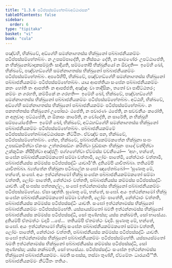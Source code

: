 ```yaml
---
title: "1.3.6 පටිප්පස්සම්භේතබ්බඅට්ඨාරසක"
tableOfContents: false
sidebar:
  order: 6
type: "tipitaka"
basket: "vi"
book: "cula"
---
```



<DynamicBreadcrumb />

<Division number="31" book="cula">

<Paragraph number="158" book="cula">
පඤ්චහි, භික්ඛවේ, අඞ්ගේහි සමන්නාගතස්ස භික්ඛුනෝ පබ්බාජනීයකම්මං පටිප්පස්සම්භේතබ්බං. න උපසම්පාදේති, න නිස්සයං දේති, න සාමණේරං උපට්ඨාපේති, න භික්ඛුනෝවාදකසම්මුතිං සාදියති, සම්මතෝපි භික්ඛුනියෝ න ඕවදති—  ඉමේහි ඛෝ, භික්ඛවේ, පඤ්චහඞ්ගේහි සමන්නාගතස්ස භික්ඛුනෝ පබ්බාජනීයකම්මං පටිප්පස්සම්භේතබ්බං.
</Paragraph>

<Paragraph number="159" book="cula">
අපරේහිපි, භික්ඛවේ, පඤ්චහඞ්ගේහි සමන්නාගතස්ස භික්ඛුනෝ පබ්බාජනීයකම්මං පටිප්පස්සම්භේතබ්බං. යාය ආපත්තියා සංඝේන පබ්බාජනීයකම්මං කතං හෝති තං ආපත්තිං න ආපජ්ජති, අඤ්ඤං වා තාදිසිකං, තතෝ වා පාපිට්ඨතරං; කම්මං න ගරහති, කම්මිකේ න ගරහති—  ඉමේහි ඛෝ, භික්ඛවේ, පඤ්චහඞ්ගේහි සමන්නාගතස්ස භික්ඛුනෝ පබ්බාජනීයකම්මං පටිප්පස්සම්භේතබ්බං.
</Paragraph>

<Paragraph number="160" book="cula">
අට්ඨහි, භික්ඛවේ, අඞ්ගේහි සමන්නාගතස්ස භික්ඛුනෝ පබ්බාජනීයකම්මං පටිප්පස්සම්භේතබ්බං. න පකතත්තස්ස භික්ඛුනෝ උපෝසථං ඨපේති, න පවාරණං ඨපේති, න සවචනීයං කරෝති, න අනුවාදං පට්ඨපේති, න ඕකාසං කාරේති, න චෝදේති, න සාරේති, න භික්ඛූහි සම්පයෝජේති—  ඉමේහි ඛෝ, භික්ඛවේ, අට්ඨහඞ්ගේහි සමන්නාගතස්ස භික්ඛුනෝ පබ්බාජනීයකම්මං පටිප්පස්සම්භේතබ්බං.

</Paragraph>
</Division>

<Paragraph number="161" type="center" book="cula">
පබ්බාජනීයකම්මේ පටිප්පස්සම්භේතබ්බඅට්ඨාරසකං නිට්ඨිතං.


</Paragraph>

<Division number="32" book="cula">

<Paragraph number="162" book="cula">
ඒවඤ්ච පන, භික්ඛවේ, පටිප්පස්සම්භේතබ්බං. තේන, භික්ඛවේ, පබ්බාජනීයකම්මකතේන භික්ඛුනා සංඝං උපසඞ්කමිත්වා ඒකංසං උත්තරාසඞ්ගං කරිත්වා වුඩ්ඪානං භික්ඛූනං පාදේ වන්දිත්වා උක්කුටිකං නිසීදිත්වා අඤ්ජලිං පග්ගහේත්වා ඒවමස්ස වචනීයෝ—  ‘අහං, භන්තේ, සංඝේන පබ්බාජනීයකම්මකතෝ සම්මා වත්තාමි, ලෝමං පාතේමි, නේත්ථාරං වත්තාමි, පබ්බාජනීයස්ස කම්මස්ස පටිප්පස්සද්ධිං යාචාමී’ති. දුතියම්පි යාචිතබ්බා. තතියම්පි යාචිතබ්බා. බ්‍යත්තේන භික්ඛුනා පටිබලේන සංඝෝ ඤාපේතබ්බෝ—
</Paragraph>

<Paragraph number="163" book="cula">
‘සුණාතු මේ, භන්තේ, සංඝෝ. අයං ඉත්ථන්නාමෝ භික්ඛු සංඝේන පබ්බාජනීයකම්මකතෝ සම්මා වත්තති, ලෝමං පාතේති, නේත්ථාරං වත්තති, පබ්බාජනීයස්ස කම්මස්ස පටිප්පස්සද්ධිං යාචති. යදි සංඝස්ස පත්තකල්ලං, සංඝෝ ඉත්ථන්නාමස්ස භික්ඛුනෝ පබ්බාජනීයකම්මං පටිප්පස්සම්භේය්‍ය. ඒසා ඤත්ති.
</Paragraph>

<Paragraph number="164" book="cula">
සුණාතු මේ, භන්තේ, සංඝෝ. අයං ඉත්ථන්නාමෝ භික්ඛු සංඝේන පබ්බාජනීයකම්මකතෝ සම්මා වත්තති, ලෝමං පාතේති, නේත්ථාරං වත්තති, පබ්බාජනීයස්ස කම්මස්ස පටිප්පස්සද්ධිං යාචති. සංඝෝ ඉත්ථන්නාමස්ස භික්ඛුනෝ පබ්බාජනීයකම්මං පටිප්පස්සම්භේති. යස්සායස්මතෝ ඛමති ඉත්ථන්නාමස්ස භික්ඛුනෝ පබ්බාජනීයස්ස කම්මස්ස පටිප්පස්සද්ධි, සෝ තුණ්හස්ස; යස්ස නක්ඛමති, සෝ භාසේය්‍ය.
</Paragraph>

<Paragraph number="165" book="cula">
දුතියම්පි ඒතමත්ථං වදාමි …පේ…  තතියම්පි ඒතමත්ථං වදාමි. සුණාතු මේ, භන්තේ, සංඝෝ. අයං ඉත්ථන්නාමෝ භික්ඛු සංඝේන පබ්බාජනීයකම්මකතෝ සම්මා වත්තති, ලෝමං පාතේති, නේත්ථාරං වත්තති, පබ්බාජනීයස්ස කම්මස්ස පටිප්පස්සද්ධිං යාචති. සංඝෝ ඉත්ථන්නාමස්ස භික්ඛුනෝ පබ්බාජනීයකම්මං පටිප්පස්සම්භේති. යස්සායස්මතෝ ඛමති ඉත්ථන්නාමස්ස භික්ඛුනෝ පබ්බාජනීයස්ස කම්මස්ස පටිප්පස්සද්ධි, සෝ තුණ්හස්ස; යස්ස නක්ඛමති, සෝ භාසේය්‍ය.
</Paragraph>

<Paragraph number="166" book="cula">
පටිප්පස්සද්ධං සංඝේන ඉත්ථන්නාමස්ස භික්ඛුනෝ පබ්බාජනීයකම්මං. ඛමති සංඝස්ස, තස්මා තුණ්හී, ඒවමේතං ධාරයාමී’”ති.

</Paragraph>
</Division>

<Paragraph number="167" type="center" book="cula">
පබ්බාජනීයකම්මං නිට්ඨිතං තතියං.
</Paragraph>